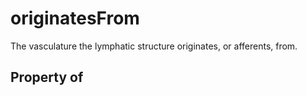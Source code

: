   

# originatesFrom

The vasculature the lymphatic structure originates, or afferents, from.

## Property of



